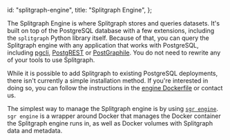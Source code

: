   id: "splitgraph-engine",
  title: "Splitgraph Engine",
};

The Splitgraph Engine is where Splitgraph stores and queries datasets. It's built on top of the PostgreSQL
database with a few extensions, including the `splitgraph` Python library itself. Because of that,
you can query the Splitgraph engine with any application that works with PostgreSQL, including
[pgcli](https://www.pgcli.com/), [PostgREST](https://postgrest.org/) or
[PostGraphile](https://www.graphile.org/postgraphile/). You do not need to rewrite any of your
tools to use Splitgraph.

While it is possible to add Splitgraph to existing PostgreSQL deployments, there isn't currently
a simple installation method. If you're interested in doing so, you can follow the instructions
in the [engine Dockerfile](https://github.com/splitgraph/splitgraph/blob/master/engine/Dockerfile) or contact us.

The simplest way to manage the Splitgraph engine is by using [`sgr engine`](../sgr/engine-management/engine-add). `sgr engine` is a
wrapper around Docker that manages the Docker container the Splitgraph engine runs in, as well as
Docker volumes with Splitgraph data and metadata.
